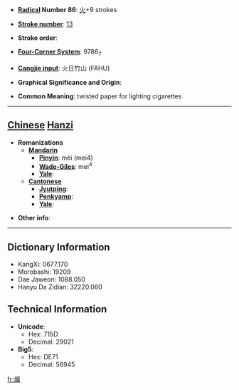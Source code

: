 * '''[[Wiktionary:Chinese radical index| Radical]] Number 86''': [[Wiktionary:Chinese radical index 火|火]]+9 strokes

* '''[[Wiktionary:Chinese total strokes index|Stroke number]]''': [[Wiktionary:Chinese total strokes index 13|13]]

* '''Stroke order''': 

* '''[[Wiktionary:Chinese four corner index|Four-Corner System]]''': 9786<sub>7</sub>

* '''[[Wiktionary:Chinese Cangjie index|Cangjie input]]''': 火日竹山 (FAHU)

* '''Graphical Significance and Origin''': 

* '''Common Meaning''': twisted paper for lighting cigarettes

----

== [[Chinese]] [[Hanzi]] ==

* '''Romanizations'''
** '''[[Mandarin]]'''
*** '''[[Pinyin]]''': mèi (mei4)
*** '''[[Wade-Giles]]''': mei<sup>4</sup>
*** '''[[Yale]]''': 
** '''[[Cantonese]]'''
*** '''[[Jyutping]]''':
*** '''[[Penkyamp]]''': 
*** '''[[Yale]]''': 

* '''Other info''': 

----

== Dictionary Information ==

* KangXi: 0677.170
* Morobashi: 19209
* Dae Jaweon: 1088.050
* Hanyu Da Zidian: 32220.060

== Technical Information ==

* '''Unicode''':
** Hex: 715D
** Decimal: 29021
* '''Big5''':
** Hex: DE71
** Decimal: 56945

[[fr:煝]]